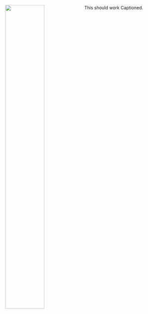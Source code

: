This should work <Image align="left" width="50%" border={true} src="https://media.giphy.com/media/3o7TKz9bX9v6hZ8NSA/giphy.gif">Captioned</Image>.
